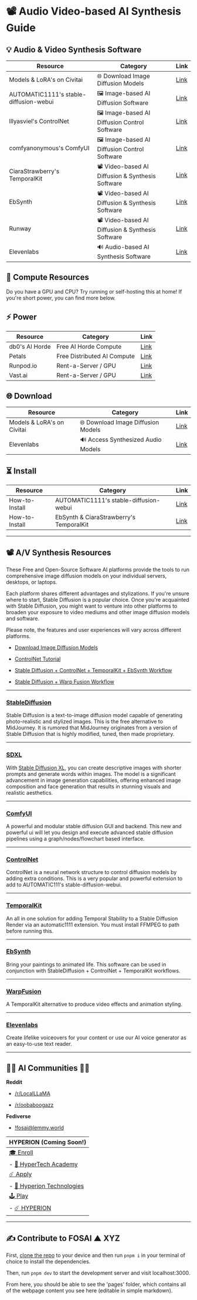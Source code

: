 # 📽️ Audio Video-based AI Synthesis Guide

## 💡 Audio & Video Synthesis Software

| Resource | Category | Link |
| --- | --- | --- |
| Models & LoRA's on Civitai | 🌐 Download Image Diffusion Models | [Link](https://civitai.com/) |
| AUTOMATIC1111's stable-diffusion-webui | 🖼️ Image-based AI Diffusion Software | [Link](https://github.com/AUTOMATIC1111/stable-diffusion-webui) |
| lllyasviel's ControlNet | 🖼️ Image-based AI Diffusion Control Software | [Link](https://github.com/lllyasviel/ControlNet) |
| comfyanonymous's ComfyUI | 🖼️ Image-based AI Diffusion Control Software | [Link](https://github.com/comfyanonymous/ComfyUI) |
| CiaraStrawberry's TemporalKit | 📽️ Video-based AI Diffusion & Synthesis Software | [Link](https://github.com/CiaraStrawberry/TemporalKit) |
| EbSynth | 📽️ Video-based AI Diffusion & Synthesis Software | [Link](https://ebsynth.com/) |
| Runway | 📽️ Video-based AI Diffusion & Synthesis  Software | [Link](https://research.runwayml.com/gen2) |
| Elevenlabs | 🔊 Audio-based AI Synthesis  Software | [Link](https://elevenlabs.io/) |

## 🔋 Compute Resources
Do you have a GPU and CPU? Try running or self-hosting this at home! If you're short power, you can find more below.

## ⚡ Power
| Resource | Category | Link |
| --- | --- | --- |
| db0's AI Horde | Free AI Horde Compute | [Link](https://stablehorde.net/) |
| Petals | Free Distributed AI Compute | [Link](https://github.com/bigscience-workshop/petals) |
| Runpod.io | Rent-a-Server / GPU | [Link](https://www.runpod.io/gpu-instance/pricing) |
| Vast.ai | Rent-a-Server / GPU | [Link](https://vast.ai/) |

## 🌐 Download
| Resource | Category | Link |
| --- | --- | --- |
| Models & LoRA's on Civitai | 🌐 Download Image Diffusion Models | [Link](https://civitai.com/) |
| Elevenlabs | 🔊 Access Synthesized Audio Models | [Link](https://elevenlabs.io/) |

## ⏳ Install
| Resource | Category | Link |
| --- | --- | --- |
| How-to-Install | AUTOMATIC1111's stable-diffusion-webui | [Link](https://www.youtube.com/watch?v=VXEyhM3Djqg&ab_channel=Aitrepreneur) |
| How-to-Install | EbSynth & CiaraStrawberry's TemporalKit | [Link](https://www.youtube.com/watch?v=rlfhv0gRAF4) |

--- 

## 📽️ A/V Synthesis Resources

These Free and Open-Source Software AI platforms provide the tools to run comprehensive image diffusion models on your individual servers, desktops, or laptops.

Each platform shares different advantages and stylizations. If you're unsure where to start, Stable Diffusion is a popular choice. Once you're acquainted with Stable Diffusion, you might want to venture into other platforms to broaden your exposure to video mediums and other image diffusion models and software.

Please note, the features and user experiences will vary across different platforms. 

- [Download Image Diffusion Models](https://civitai.com/)

- [ControlNet Tutorial](https://www.youtube.com/watch?v=dLM2Gz7GR44)

- [Stable Diffusion + ControlNet + TemporalKit + EbSynth Workflow](https://www.youtube.com/watch?v=rlfhv0gRAF4)

- [Stable Diffusion + Warp Fusion Workflow](https://www.youtube.com/watch?v=m8xaPnaooyg)

---

### [StableDiffusion](https://github.com/AUTOMATIC1111/stable-diffusion-webui)
Stable Diffusion is a text-to-image diffusion model capable of generating photo-realistic and stylized images. This is the free alternative to MidJourney. It is rumored that MidJourney originates from a version of Stable Diffusion that is highly modified, tuned, then made proprietary. 

---

### [SDXL](https://clipdrop.co/stable-diffusion)
With [Stable Diffusion XL](https://stability.ai/stablediffusion), you can create descriptive images with shorter prompts and generate words within images. The model is a significant advancement in image generation capabilities, offering enhanced image composition and face generation that results in stunning visuals and realistic aesthetics. 

---

### [ComfyUI](https://github.com/comfyanonymous/ComfyUI)
A powerful and modular stable diffusion GUI and backend. This new and powerful ui will let you design and execute advanced stable diffusion pipelines using a graph/nodes/flowchart based interface. 

---

### [ControlNet](https://github.com/lllyasviel/ControlNet)
ControlNet is a neural network structure to control diffusion models by adding extra conditions. This is a very popular and powerful extension to add to AUTOMATIC111's stable-diffusion-webui.

---

### [TemporalKit](https://github.com/CiaraStrawberry/TemporalKit)
An all in one solution for adding Temporal Stability to a Stable Diffusion Render via an automatic1111 extension. You must install FFMPEG to path before running this.

---

### [EbSynth](https://ebsynth.com/)
Bring your paintings to animated life. This software can be used in conjunction with StableDiffusion + ControlNet + TemporalKit workflows. 

---

### [WarpFusion](https://github.com/Sxela/WarpFusion)
A TemporalKit alternative to produce video effects and animation styling. 

---

### [Elevenlabs](https://elevenlabs.io/)
Create lifelike voiceovers for your content or use our AI voice generator as an easy-to-use text reader.

---

## 👩‍🚀 AI Communities 👨‍🚀

**Reddit**

- [/r/LocalLLaMA](https://www.reddit.com/r/LocalLLaMA/)

- [/r/oobaboogazz](https://www.reddit.com/r/oobaboogazz)

**Fediverse**

- [!fosai@lemmy.world](https://lemmy.world/c/fosai)

| HYPERION (Coming Soon!) |
| --- |
| [🎓 Enroll](enroll/hyper-tech-academy) |
|   - [💫 HyperTech Academy](enroll/hyper-tech-academy) |
| [☄️ Apply](apply/hyperion-technologies) |
|   - [🔬 Hyperion Technologies](apply/hyperion-technologies) |
| [🕹️ Play](play/hyperion) |
|   - [☄️ HYPERION](play/hyperion) |

---

## ✍️ Contribute to FOSAI ▲ XYZ

First, [clone the repo](https://github.com/AdynBlaed/fosai-xyz) to your device and then run `pnpm i` in your terminal of choice to install the dependencies.

Then, run `pnpm dev` to start the development server and visit localhost:3000. 

From here, you should be able to see the 'pages' folder, which contains all of the webpage content you see here (editable in simple markdown).